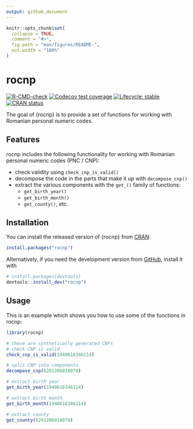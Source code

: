 ```yaml
---
output: github_document
---
```


<!-- README.md is generated from README.Rmd. Please edit that file -->

```r
knitr::opts_chunk$set(
  collapse = TRUE,
  comment = "#>",
  fig.path = "man/figures/README-",
  out.width = "100%"
)
```

# rocnp

<!-- badges: start -->
[![R-CMD-check](https://github.com/dragosmg/rocnp/actions/workflows/R-CMD-check.yaml/badge.svg)](https://github.com/dragosmg/rocnp/actions/workflows/R-CMD-check.yaml)
[![Codecov test coverage](https://codecov.io/gh/dragosmg/rocnp/graph/badge.svg)](https://app.codecov.io/gh/dragosmg/rocnp)
[![Lifecycle: stable](https://img.shields.io/badge/lifecycle-stable-brightgreen.svg)](https://lifecycle.r-lib.org/articles/stages.html#stable)
[![CRAN status](https://www.r-pkg.org/badges/version/rocnp)](https://CRAN.R-project.org/package=rocnp)
<!-- badges: end -->

The goal of {rocnp} is to provide a set of functions for working with Romanian
personal numeric codes. 

## Features

rocnp includes the following functionality for working with Romanian personal numeric codes (PNC / CNP):

* check validity using `check_cnp_is_valid()`
* decompose the code in the parts that make it up with `decompose_cnp()`
* extract the various components with the `get_()` family of functions:
    * `get_birth_year()`
    * `get_birth_month()`
    * `get_county()`, etc.

## Installation

You can install the released version of {rocnp} from [CRAN](https://CRAN.R-project.org):

``` r
install.packages("rocnp")
```

Alternatively, if you need the development version from [GitHub](https://github.com/dragosmg/rocnp), install it with

``` r
# install.packages(devtools)
devtools::install_dev("rocnp")
```

## Usage

This is an example which shows you how to use some of the functions in rocnp:

```r
library(rocnp)

# these are synthetically generated CNPs
# check CNP is valid
check_cnp_is_valid(1940616346114)

# split CNP into components
decompose_cnp(6201206018078)

# extract birth year 
get_birth_year(1940616346114)

# extract birth month
get_birth_month(1940616346114)

# extract county 
get_county(6201206018078)
```

